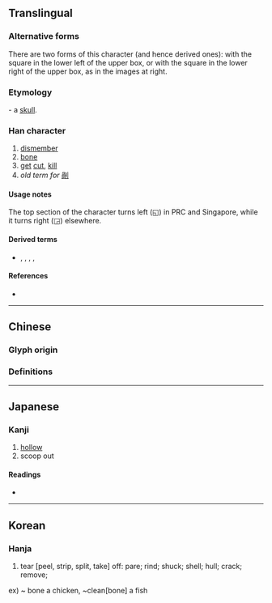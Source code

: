 {{character info/new}}
{{also|叧}}
==Translingual==
{{Han stroke|[[File:骨-jorder.gif|100px]]<br/>Box on right (Traditional Chinese and Japanese kanji)}}
{{Han stroke|[[File:骨-order.gif|100px]]<br/>Box on left (Simplified Chinese)}}

===Alternative forms===
There are two forms of this character (and hence derived ones): with the square in the lower left of the upper box, or with the square in the lower right of the upper box, as in the images at right.

===Etymology===
{{liushu|p}} - a [[skull]].

===Han character===
{{Han char|rn=13|rad=冂|as=04|sn=6|four=|canj=BNB}}

# [[dismember]]
# [[bone]]
# [[get]] [[cut]], [[kill]]
# ''old term for'' [[剮]]

====Usage notes====
The top section of the character turns left (◱) in PRC and Singapore, while it turns right (◲) elsewhere.

====Derived terms====
* {{l|mul|咼}}, {{l|mul|骨}}, {{l|mul|肎}}, {{l|mul|𠛰}}, {{l|mul|𠕩}}

====References====
* {{Han ref|kx=0129.090|dkj=01525|dj=0290.050|hdz=10100.050|uh=518E|ud=20878}}

----

==Chinese==

===Glyph origin===
{{Han etym}}

===Definitions===
{{zh-see|剮|a}}

----

==Japanese==

===Kanji===
{{ja-kanji|grade=|rs=冂04}}

# [[hollow]]
# scoop out

====Readings====
* {{ja-readings|on=[[か]] (ka), [[け]] (ke)|kun=[[わける]] (wakeru)}}

----

==Korean==

===Hanja===
{{ko-hanja|hangeul=과|rv=gwa|mr=kwa}}

# tear [peel, strip, split, take] off: pare; rind; shuck; shell; hull; crack; remove;
ex) ~ bone a chicken, ~clean[bone] a fish